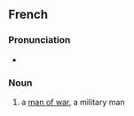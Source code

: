 ==French==

===Pronunciation===
* {{fr-muteh}} {{fr-IPA}}

===Noun===
{{fr-noun|m}}

# a [[man of war]], a military man